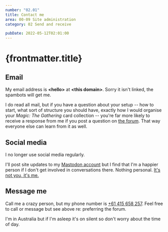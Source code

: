```yaml
---
number: "02.01"
title: Contact me
area: 00-09 Site administration
category: 02 Send and receive

pubDate: 2022-05-12T02:01:00
---
```


# {frontmatter.title}

## Email

My email address is **&lt;hello&gt;** at **&lt;this domain&gt;**. Sorry it isn't linked, the spambots will get me.

I do read all mail, but if you have a question about your setup -- how to start, what sort of structure you should have, exactly how I would organise your _Magic: The Gathering_ card collection -- you're far more likely to receive a response from me if you post a question on [the forum](/20-29-communication/21-forums-and-chat/21.01-the-forum/). That way everyone else can learn from it as well.

## Social media

I no longer use social media regularly.

I'll post site updates to my [Mastodon account](https://hachyderm.io/@johnnydecimal) but I find that I'm a happier person if I don't get involved in conversations there. Nothing personal. [It's not you, it's me.](https://www.youtube.com/watch?v=2uAj4wBIU-8)

## Message me

Call me a crazy person, but my phone number is [+61 415 658 257](sms://+61415658257). Feel free to call or message but see above re: preferring the forum.

I'm in Australia but if I'm asleep it's on silent so don't worry about the time of day.

